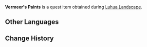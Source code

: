 {{Item Infobox
|id           = 100536
|type         = Quest Items
|image        = Item Parcel.png
|description  = Half a box of paints of different colors. The bottle of white paint seems bigger than the others.
|source1      = Given during [[Luhua Landscape]]
}}
'''Vermeer's Paints''' is a quest item obtained during [[Luhua Landscape]].

==Other Languages==
{{Other Languages
|default_hidden = 1
|en      = Vermeer's Paints
|zhs     = 梵米尔的颜料
|zhs_rm  = Fànmǐ'ěr de Yánliào
|zht     = 梵米爾的顏料
|zht_rm  = Fànmǐ'ěr de Yánliào
|ja      = フェルメールの塗料
|ja_rm   = Ferumeeru no Toryou
|ko      = 베르메르의 물감
|ko_rm   = Bereumereu-ui Mulgam
|es      = Pigmentos de Vermeer
|fr      = Peinture de Vermeer
|ru      = Краски Вермеера
|th      = สีของ Vermeer
|th_rm   = 
|vi      = Màu vẽ của Vermeer
|de      = Vermeer Farbe
|id      = Pewarna Vermeer
|pt      = Pinturas de Vermeer
|tr      = Vermeer'in Boyaları
|it      = Pitture di Vermeer
}}

==Change History==
{{Change History|1.0}}